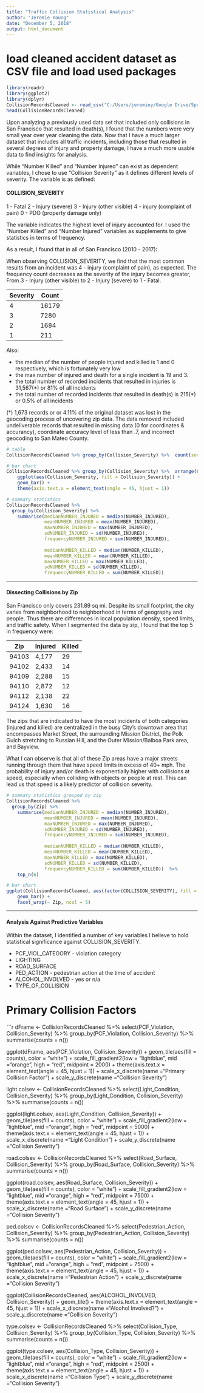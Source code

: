 ---
title: "Traffic Collision Statistical Analysis"
author: "Jeremie Young"
date: "December 5, 2018"
output: html_document
---

# load cleaned accident dataset as CSV file and load used packages
```{r}
library(readr)
library(ggplot2)
library(dplyr)
CollisionRecordsCleaned <- read_csv("C:/Users/jeremiey/Google Drive/Springboard Intro to Data Science/Capstone/CollisionRecordsCleaned.csv")
head(CollisionRecordsCleaned)

```

Upon analyzing a previously used data set that included only collisions in San Francisco that resulted in death(s), I found that the numbers were very small year over year cleaning the data. Now that I have a much larger dataset that includes all traffic incidents, including those that resulted in several degrees of injury and property damage, I have a much more usable data to find insights for analysis.

While "Number Killed" and "Number Injured" can exist as dependent variables,  I chose to use "Collision Severity" as it defines different levels of severity. The variable is as defined:

#### COLLISION_SEVERITY
1 - Fatal
2 - Injury (severe)
3 - Injury (other visible)
4 - injury (complaint of pain)
0 - PDO (property damage only)

The variable indicates the highest level of injury accounted for. I used the "Number Killed" and "Number Injured" variables as supplements to give statistics in terms of frequency.

As a result, I found that in all of San Francisco (2010 - 2017): 

When observing COLLISION_SEVERITY, we find that the most common results from an incident was 4 - injury (complaint of pain), as expected. The frequency count decreases as the severity of the injury becomes greater, From 3 - Injury (other visible) to 2 - Injury (severe) to 1 - Fatal.

Severity  | Count 
----------|--------
    4     |  16179
    3     |  7280
    2     |  1684
    1     |  211
    
Also:    

* the median of the number of people injured and killed is 1 and 0 respectively, which is fortunately very low
* the max number of injured and death for a single incident is 19 and 3.
* the total number of recorded incidents that resulted in injuries is 31,567(*) or 81% of all incidents
* the total number of recorded incidents that resulted in death(s) is 215(*) or 0.5% of all incidents

(*) 1,673 records or or 4.11% of the original dataset was lost in the geocoding process of uncovering zip data. The data removed included undeliverable records that resulted in missing data (0 for coordinates & accurancy), coordinate accuracy level of less than .7, and incorrect geocoding to San Mateo County.

```{r}
# table
CollisionRecordsCleaned %>% group_by(Collision_Severity) %>%  count(sort = TRUE)

# bar chart
CollisionRecordsCleaned %>% group_by(Collision_Severity) %>%  arrange(Collision_Severity) %>%
    ggplot(aes(Collision_Severity, fill = Collision_Severity)) +
    geom_bar() +
    theme(axis.text.x = element_text(angle = 45, hjust = 1))

# summary statistics
CollisionRecordsCleaned %>% 
  group_by(Collision_Severity) %>%  
    summarise(medianNUMBER_INJURED = median(NUMBER_INJURED),
              meanNUMBER_INJURED = mean(NUMBER_INJURED),
              maxNUMBER_INJURED = max(NUMBER_INJURED),
              sdNUMBER_INJURED = sd(NUMBER_INJURED),
              frequencyNUMBER_INJURED = sum(NUMBER_INJURED),
                                              
              medianNUMBER_KILLED = median(NUMBER_KILLED),
              meanNUMBER_KILLED = mean(NUMBER_KILLED),
              maxNUMBER_KILLED = max(NUMBER_KILLED),
              sdNUMBER_KILLED = sd(NUMBER_KILLED),
              frequencyNUMBER_KILLED = sum(NUMBER_KILLED)) 
```

***

#### Dissecting Collisions by Zip

San Francisco only covers 231.89 sq mi. Despite its small footprint, the city varies from neighborhood to neighborhood in terms of geography and people. Thus there are differences in local population density, speed limits, and traffic safety. When I segmented the data by zip, I found that the top 5 in frequency were:

 Zip  | Injured | Killed 
------|---------|--------
94103 |  4,177  | 29
94102 |  2,433  | 14
94109 |  2,288  | 15
94110 |  2,872  | 12
94112 |  2,138  | 22
94124 |  1,630  | 16

The zips that are indicated to have the most incidents of both categories (injured and killed) are centralized in the busy City's downtown area that encompasses Market Street, the surrounding Mission District, the Polk Gulch stretching to Russian Hill, and the Outer Mission/Balboa Park area, and Bayview. 

What I can observe is that all of these Zip areas have a major streets running through them that have speed limits in excess of 40+ mph. The probability of injury and/or death is exponentially higher with collisions at speed, especially when colliding with objects or people at rest. This can lead us that speed is a likely predictor of collision severity.

```{r}
# summary statistics grouped by zip
CollisionRecordsCleaned %>% 
  group_by(Zip) %>%  
    summarise(medianNUMBER_INJURED = median(NUMBER_INJURED),
              meanNUMBER_INJURED = mean(NUMBER_INJURED),
              maxNUMBER_INJURED = max(NUMBER_INJURED),
              sdNUMBER_INJURED = sd(NUMBER_INJURED),
              frequencyNUMBER_INJURED = sum(NUMBER_INJURED),
                                                  
              medianNUMBER_KILLED = median(NUMBER_KILLED),
              meanNUMBER_KILLED = mean(NUMBER_KILLED),
              maxNUMBER_KILLED = max(NUMBER_KILLED),
              sdNUMBER_KILLED = sd(NUMBER_KILLED),
              frequencyNUMBER_KILLED = sum(NUMBER_KILLED))  %>% 
    top_n(6)

# bar chart
ggplot(CollisionRecordsCleaned, aes(factor(COLLISION_SEVERITY), fill = factor(COLLISION_SEVERITY))) +
    geom_bar() +
    facet_wrap(~ Zip, ncol = 5)
```


 ***
 
#### Analysis Against Predictive Variables

Within the dataset, I identified a number of key variables I believe to hold statistical significance against COLLISION_SEVERITY.

* PCF_VIOL_CATEGORY - violation category
* LIGHTING
* ROAD_SURFACE
* PED_ACTION - pedestrian action at the time of accident
* ALCOHOL_INVOLVED - yes or n/a
* TYPE_OF_COLLISION

# Primary Collision Factors
```{r}
dFrame <- CollisionRecordsCleaned %>% 
  select(PCF_Violation, Collision_Severity) %>% 
  group_by(PCF_Violation, Collision_Severity) %>% 
  summarise(counts = n())

ggplot(dFrame, aes(PCF_Violation, Collision_Severity)) +
    geom_tile(aes(fill = counts), color = "white") +
    scale_fill_gradient2(low = "lightblue", mid ="orange", high = "red", midpoint = 2000) +
    theme(axis.text.x = element_text(angle = 45, hjust = 1)) +
    scale_x_discrete(name ="Primary Collision Factor") +
    scale_y_discrete(name ="Collision Severity")
  

light.colsev <- CollisionRecordsCleaned %>% 
  select(Light_Condition, Collision_Severity) %>% 
  group_by(Light_Condition, Collision_Severity) %>% 
  summarise(counts = n())

ggplot(light.colsev, aes(Light_Condition, Collision_Severity)) +
    geom_tile(aes(fill = counts), color = "white") +
    scale_fill_gradient2(low = "lightblue", mid ="orange", high = "red", midpoint = 5000) +
    theme(axis.text.x = element_text(angle = 45, hjust = 1)) +
    scale_x_discrete(name ="Light Condition") +
    scale_y_discrete(name ="Collision Severity")


road.colsev <- CollisionRecordsCleaned %>% 
  select(Road_Surface, Collision_Severity) %>% 
  group_by(Road_Surface, Collision_Severity) %>% 
  summarise(counts = n())
  
ggplot(road.colsev, aes(Road_Surface, Collision_Severity)) +
    geom_tile(aes(fill = counts), color = "white") +
    scale_fill_gradient2(low = "lightblue", mid ="orange", high = "red", midpoint = 7500) +
    theme(axis.text.x = element_text(angle = 45, hjust = 1)) +
    scale_x_discrete(name ="Road Surface") +
    scale_y_discrete(name ="Collision Severity")  


ped.colsev <- CollisionRecordsCleaned %>% 
  select(Pedestrian_Action, Collision_Severity) %>% 
  group_by(Pedestrian_Action, Collision_Severity) %>% 
  summarise(counts = n())

ggplot(ped.colsev, aes(Pedestrian_Action, Collision_Severity)) +
    geom_tile(aes(fill = counts), color = "white") +
    scale_fill_gradient2(low = "lightblue", mid ="orange", high = "red", midpoint = 7500) +
    theme(axis.text.x = element_text(angle = 45, hjust = 1)) +
    scale_x_discrete(name ="Pedestrian Action") +
    scale_y_discrete(name ="Collision Severity")
  
ggplot(CollisionRecordsCleaned, aes(ALCOHOL_INVOLVED, Collision_Severity)) +
    geom_tile() +
    theme(axis.text.x = element_text(angle = 45, hjust = 1)) +
    scale_x_discrete(name ="Alcohol Involved?") +
    scale_y_discrete(name ="Collision Severity")  


type.colsev <- CollisionRecordsCleaned %>% 
  select(Collision_Type, Collision_Severity) %>% 
  group_by(Collision_Type, Collision_Severity) %>% 
  summarise(counts = n())

ggplot(type.colsev, aes(Collision_Type, Collision_Severity)) +
    geom_tile(aes(fill = counts), color = "white") +
    scale_fill_gradient2(low = "lightblue", mid ="orange", high = "red", midpoint = 2500) +  
    theme(axis.text.x = element_text(angle = 45, hjust = 1)) +
    scale_x_discrete(name ="Collision Type") +
    scale_y_discrete(name ="Collision Severity")  
